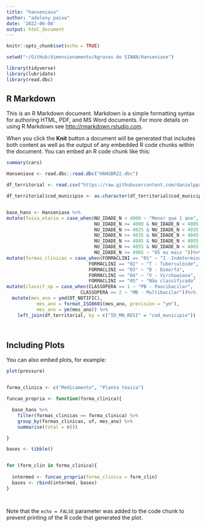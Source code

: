 ```yaml
---
title: "hanseniase"
author: "adaleny paiva"
date: '2022-06-08'
output: html_document
---
```


```r
knitr::opts_chunk$set(echo = TRUE)

setwd("~/GitHub/dimensionamento/Agravos do SINAN/Hanseniase")

library(tidyverse)
library(lubridate)
library(read.dbc)

```

## R Markdown

This is an R Markdown document. Markdown is a simple formatting syntax for authoring HTML, PDF, and MS Word documents. For more details on using R Markdown see <http://rmarkdown.rstudio.com>.

When you click the **Knit** button a document will be generated that includes both content as well as the output of any embedded R code chunks within the document. You can embed an R code chunk like this:

```r
summary(cars)

Hanseniase <- read.dbc::read.dbc("HANSBR22.dbc")

df_territorial <- read.csv("https://raw.githubusercontent.com/danielppagotto/dimensionamento/main/Agravos%20do%20SINAN/Animais%20pe%C3%A7onhentos/df_territorial.csv")

df_territorial$cod_municipio <- as.character(df_territorial$cod_municipio)


base_hans <- Hanseniase %>%  
mutate(faixa_etaria = case_when(NU_IDADE_N < 4000 ~ "Menor que 1 ano",
                                NU_IDADE_N >= 4000 & NU_IDADE_N < 4005 ~ "Entre 1 e 4 anos",                                   NU_IDADE_N >= 4005 & NU_IDADE_N < 4015 ~ "Entre 5 e 14 anos",                                   NU_IDADE_N >= 4015 & NU_IDADE_N < 4025 ~ "Entre 15 e 24 anos", 
                                NU_IDADE_N >= 4025 & NU_IDADE_N < 4035 ~ "Entre 25 e 34 anos", 
                                NU_IDADE_N >= 4035 & NU_IDADE_N < 4045 ~ "Entre 35 e 44 anos", 
                                NU_IDADE_N >= 4045 & NU_IDADE_N < 4055 ~ "Entre 45 e 54 anos", 
                                NU_IDADE_N >= 4055 & NU_IDADE_N < 4065 ~ "Entre 55 e 64 anos", 
                                NU_IDADE_N >= 4065 ~ "65 ou mais "))%>%
mutate(formas_clinicas = case_when(FORMACLINI == "01" ~ "I -Indeterminada",
                              FORMACLINI == "02" ~ "T - Tuberculóide", 
                              FORMACLINI == "03" ~ "D - Dimorfa",
                              FORMACLINI == "04" ~ "V - Virchowiana", 
                              FORMACLINI == "05" ~ "Não classificado" ))%>%
mutate(classif_op = case_when(CLASSOPERA == 1 ~ "PB - Paucibacilar", 
                           CLASSOPERA == 2 ~ "MB - Multibacilar"))%>%
  mutate(mes_ano = ymd(DT_NOTIFIC),
           mes_ano = format_ISO8601(mes_ano, precision = "ym"),
           mes_ano = ym(mes_ano)) %>% 
    left_join(df_territorial, by = c("ID_MN_RESI" = "cod_municipio"))




```

## Including Plots

You can also embed plots, for example:

```r
plot(pressure)


forma_clinica <- c("Medicamento", "Planta tóxica")

funcao_propria <- function(forma_clinica){

  base_hans %>% 
    filter(formas_clinicas == forma_clinica) %>% 
    group_by(formas_clinicas, uf, mes_ano) %>%
    summarise(total = n())

}

bases <- tibble()


for (form_clin in forma_clinica){
  
  intermed <- funcao_propria(forma_clinica = form_clin)
  bases <- rbind(intermed, bases)
}




```

Note that the `echo = FALSE` parameter was added to the code chunk to prevent printing of the R code that generated the plot.
